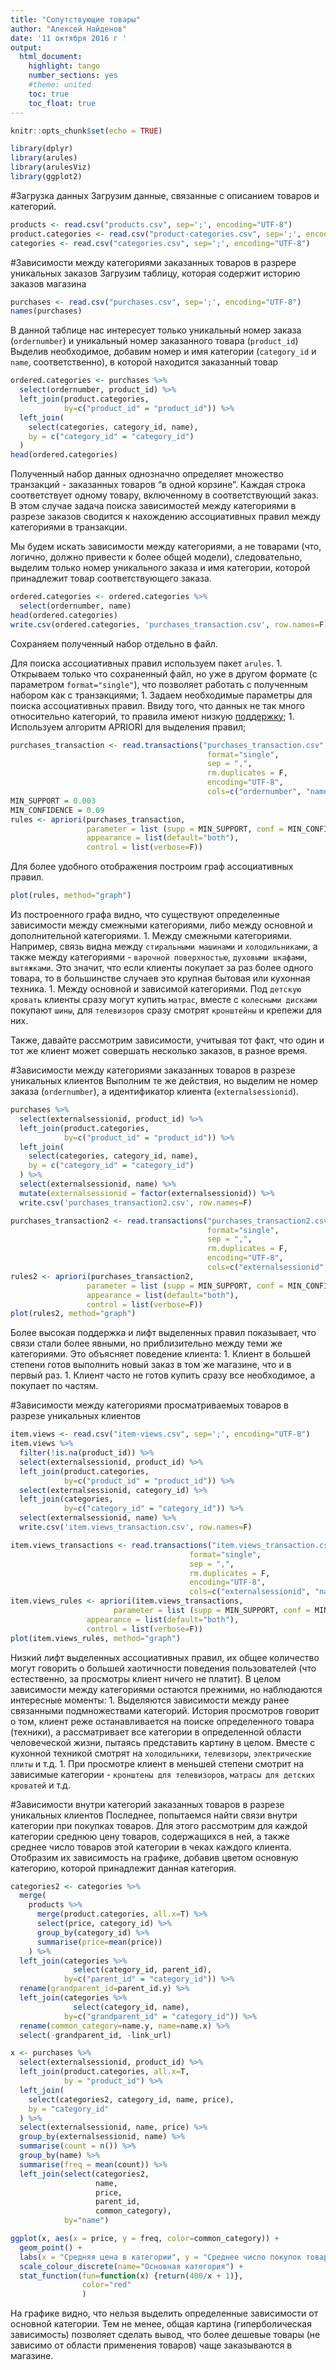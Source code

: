 ---
title: "Сопутствующие товары"
author: "Алексей Найденов"
date: '11 октября 2016 г '
output: 
  html_document: 
    highlight: tango
    number_sections: yes
    #theme: united
    toc: true
    toc_float: true
---

```{r setup, include=FALSE}
knitr::opts_chunk$set(echo = TRUE)
```

```{r libraries, include=FALSE}
library(dplyr)
library(arules)
library(arulesViz)
library(ggplot2)
```

#Загрузка данных
Загрузим данные, связанные с описанием товаров и категорий.

```{r products&categories, echo = TRUE}
products <- read.csv("products.csv", sep=';', encoding="UTF-8")
product.categories <- read.csv("product-categories.csv", sep=';', encoding="UTF-8")
categories <- read.csv("categories.csv", sep=';', encoding="UTF-8")
```

#Зависимости между категориями заказанных товаров в разрере уникальных заказов
Загрузим таблицу, которая содержит историю заказов магазина

```{r purchases, echo = TRUE}
purchases <- read.csv("purchases.csv", sep=';', encoding="UTF-8")
names(purchases)
```
В данной таблице нас интересует только уникальный номер заказа (`ordernumber`) и уникальный номер заказанного товара (`product_id`)
Выделив необходимое, добавим номер и имя категории (`category_id` и `name`, соответственно), в которой находится заказанный товар

```{r purchases_ordernumber, echo = TRUE}
ordered.categories <- purchases %>% 
  select(ordernumber, product_id) %>%
  left_join(product.categories,
            by=c("product_id" = "product_id")) %>% 
  left_join(
    select(categories, category_id, name), 
    by = c("category_id" = "category_id")
  )
head(ordered.categories)
```
Полученный набор данных однозначно определяет множество транзакций - заказанных товаров "в одной корзине". Каждая строка соответствует одному товару, включенному в соответствующий заказ. В этом случае задача поиска зависимостей между категориями в разрезе заказов сводится к нахождению ассоциативных правил между категориями в транзакции.

Мы будем искать зависимости между категориями, а не товарами (что, логично, должно привести к более общей модели), следовательно, выделим только номер уникального заказа и имя категории, которой принадлежит товар соответствующего заказа. 

```{r purchases_ordernumber_ready, echo = TRUE}
ordered.categories <- ordered.categories %>% 
  select(ordernumber, name)
head(ordered.categories)
write.csv(ordered.categories, 'purchases_transaction.csv', row.names=F)
```
Сохраняем полученный набор отдельно в файл.

Для поиска ассоциативных правил используем пакет `arules`. 
1. Открываем только что сохраненный файл, но уже в другом формате (с параметром `format="single"`), что позволяет работать с полученным набором как с транзакциями;
1. Задаем необходимые параметры для поиска ассоциативных правил. Ввиду того, что данных не так много относительно категорий, то правила имеют низкую [поддержку](https://habrahabr.ru/post/66016/);
1. Используем алгоритм APRIORI для выделения правил;

```{r rules, echo = TRUE}
purchases_transaction <- read.transactions("purchases_transaction.csv", 
                                            format="single", 
                                            sep = ",", 
                                            rm.duplicates = F,
                                            encoding="UTF-8", 
                                            cols=c("ordernumber", "name"))
MIN_SUPPORT = 0.003
MIN_CONFIDENCE = 0.09
rules <- apriori(purchases_transaction, 
                 parameter = list (supp = MIN_SUPPORT, conf = MIN_CONFIDENCE, target = 'rules'),
                 appearance = list(default="both"),
                 control = list(verbose=F))
```

Для более удобного отображения построим граф ассоциативных правил.

```{r plot.rules, echo = TRUE}
plot(rules, method="graph")

```

Из построенного графа видно, что существуют определенные зависимости между смежными категориями, либо между основной и дополнительной категориями.
1. Между смежными категориями. Например, связь видна между `стиральными машинами` и `холодильниками`, а также между категориями - `варочной поверхностью`, `духовыми шкафами`, `вытяжками`. Это значит, что если клиенты покупает за раз более одного товара, то в большинстве случаев это крупная бытовая или кухонная техника.
1. Между основной и зависимой категориями. Под `детскую кровать` клиенты сразу могут купить `матрас`, вместе с `колесными дисками` покупают `шины`, для `телевизоров` сразу смотрят `кронштейны` и крепежи для них.

Также, давайте рассмотрим зависимости, учитывая тот факт, что один и тот же клиент может совершать несколько заказов, в разное время.

#Зависимости между категориями заказанных товаров в разрезе уникальных клиентов
Выполним те же действия, но выделим не номер заказа (`ordernumber`), а идентификатор клиента (`externalsessionid`).

```{r purchases_externalsessionid, echo = TRUE}
purchases %>% 
  select(externalsessionid, product_id) %>%
  left_join(product.categories,
            by=c("product_id" = "product_id")) %>% 
  left_join(
    select(categories, category_id, name), 
    by = c("category_id" = "category_id")
  ) %>% 
  select(externalsessionid, name) %>%
  mutate(externalsessionid = factor(externalsessionid)) %>% 
  write.csv('purchases_transaction2.csv', row.names=F)

purchases_transaction2 <- read.transactions("purchases_transaction2.csv", 
                                            format="single", 
                                            sep = ",", 
                                            rm.duplicates = F,
                                            encoding="UTF-8", 
                                            cols=c("externalsessionid", "name"))
rules2 <- apriori(purchases_transaction2, 
                 parameter = list (supp = MIN_SUPPORT, conf = MIN_CONFIDENCE, target = 'rules'),
                 appearance = list(default="both"),
                 control = list(verbose=F))
plot(rules2, method="graph")
```

Более высокая поддержка и лифт выделенных правил показывает, что связи стали более явными, но приблизительно между теми же категориями.
Это объясняет поведение клиента:
1. Клиент в большей степени готов выполнить новый заказ в том же магазине, что и в первый раз.
1. Клиент часто не готов купить сразу все необходимое, а покупает по частям.


#Зависимости между категориями просматриваемых товаров в разрезе уникальных клиентов
```{r item.views, echo = TRUE}
item.views <- read.csv("item-views.csv", sep=';', encoding="UTF-8")
item.views %>% 
  filter(!is.na(product_id)) %>% 
  select(externalsessionid, product_id) %>%
  left_join(product.categories,
            by=c("product_id" = "product_id")) %>% 
  select(externalsessionid, category_id) %>%
  left_join(categories,
            by=c("category_id" = "category_id")) %>% 
  select(externalsessionid, name) %>%
  write.csv('item.views_transaction.csv', row.names=F)

item.views_transactions <- read.transactions("item.views_transaction.csv", 
                                        format="single", 
                                        sep = ",", 
                                        rm.duplicates = F,
                                        encoding="UTF-8", 
                                        cols=c("externalsessionid", "name"))
item.views_rules <- apriori(item.views_transactions, 
                       parameter = list (supp = MIN_SUPPORT, conf = MIN_CONFIDENCE, target = 'rules'),
                 appearance = list(default="both"),
                 control = list(verbose=F))
plot(item.views_rules, method="graph")
```

Низкий лифт выделенных ассоциативных правил, их общее количество могут говорить о большей хаотичности поведения пользователей (что естественно, за просмотры клиент ничего не платит). В целом зависимости между категориями остаются прежними, но наблюдаются интересные моменты:
1. Выделяются зависимости между ранее связанными подмножествами категорий. История просмотров говорит о том, клиент реже останавливается на поиске определенного товара (техники), а рассматривает все категории в определенной области человеческой жизни, пытаясь представить картину в целом. Вместе с кухонной техникой смотрят на `холодильники`, `телевизоры`, `электрические плиты` и т.д.
1. При просмотре клиент в меньшей степени смотрит на зависимые категории - `кронштены для телевизоров`, `матрасы для детских кроватей` и т.д. 


#Зависимости внутри категорий заказанных товаров в разрезе уникальных клиентов
Последнее, попытаемся найти связи внутри категории при покупках товаров. Для этого рассмотрим для каждой категории среднюю цену товаров, содержащихся в ней, а также среднее число товаров этой категории в чеках каждого клиента. Отобразим их зависимость на графике, добавив цветом основную категорию, которой принадлежит данная категория.

```{r purchases_inside}

categories2 <- categories %>% 
  merge(
    products %>% 
      merge(product.categories, all.x=T) %>% 
      select(price, category_id) %>% 
      group_by(category_id) %>% 
      summarise(price=mean(price))
    ) %>% 
  left_join(categories %>% 
              select(category_id, parent_id),
            by=c("parent_id" = "category_id")) %>% 
  rename(grandparent_id=parent_id.y) %>% 
  left_join(categories %>% 
              select(category_id, name),
            by=c("grandparent_id" = "category_id")) %>% 
  rename(common_category=name.y, name=name.x) %>%
  select(-grandparent_id, -link_url)

x <- purchases %>% 
  select(externalsessionid, product_id) %>%
  left_join(product.categories, all.x=T,
            by = "product_id") %>% 
  left_join(
    select(categories2, category_id, name, price),
    by = "category_id"
  ) %>% 
  select(externalsessionid, name, price) %>%
  group_by(externalsessionid, name) %>% 
  summarise(count = n()) %>% 
  group_by(name) %>% 
  summarise(freq = mean(count)) %>% 
  left_join(select(categories2, 
                   name, 
                   price, 
                   parent_id,
                   common_category), 
            by="name")

ggplot(x, aes(x = price, y = freq, color=common_category)) +
  geom_point() + 
  labs(x = "Средняя цена в категории", y = "Среднее число покупок товара(на одного клиента)") + 
  scale_colour_discrete(name="Основная категория") + 
  stat_function(fun=function(x) {return(400/x + 1)},
                color="red"
                )
```

На графике видно, что нельзя выделить определенные зависимости от основной категории. Тем не менее, общая картина (гиперболическая зависимость) позволяет сделать вывод, что более дешевые товары (не зависимо от области применения товаров) чаще заказываются в магазине.
